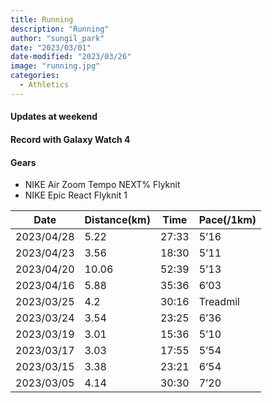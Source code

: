 ---
title: Running
description: "Running"
author: "sungil_park"
date: "2023/03/01"
date-modified: "2023/03/26"
image: "running.jpg"
categories:
  - Athletics
---

#### Updates at weekend

#### Record with Galaxy Watch 4

#### Gears

-   NIKE Air Zoom Tempo NEXT% Flyknit
-   NIKE Epic React Flyknit 1

| Date       | Distance(km) | Time  | Pace(/1km) |
|------------|--------------|-------|------------|
| 2023/04/28 | 5.22         | 27:33 | 5'16       |
| 2023/04/23 | 3.56         | 18:30 | 5'11       |
| 2023/04/20 | 10.06        | 52:39 | 5'13       |
| 2023/04/16 | 5.88         | 35:36 | 6'03       |
| 2023/03/25 | 4.2          | 30:16 | Treadmil   |
| 2023/03/24 | 3.54         | 23:25 | 6'36       |
| 2023/03/19 | 3.01         | 15:36 | 5'10       |
| 2023/03/17 | 3.03         | 17:55 | 5'54       |
| 2023/03/15 | 3.38         | 23:21 | 6'54       |
| 2023/03/05 | 4.14         | 30:30 | 7'20       |
